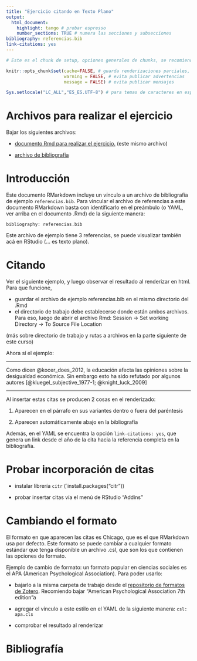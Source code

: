 ---
title: "Ejercicio citando en Texto Plano"
output:
  html_document:
    highlight: tango # probar espresso
    number_sections: TRUE # numera las secciones y subsecciones
bibliography: referencias.bib
link-citations: yes
---

```{r setup, include=FALSE}
# Este es el chunk de setup, opciones generales de chunks, se recomienda!

knitr::opts_chunk$set(cache=FALSE, # guarda renderizaciones parciales, ahorra tiempo
                      warning = FALSE, # evita publicar advertencias
                      message = FALSE) # evita publicar mensajes

Sys.setlocale("LC_ALL","ES_ES.UTF-8") # para temas de caracteres en español, recomendable
```

# Archivos para realizar el ejercicio

Bajar los siguientes archivos:

- [documento Rmd para realizar el ejercicio. ](https://raw.githubusercontent.com/juancarloscastillo/cienciasocialabierta/master/static/assignment/taller_citandoplano/ejercicio_citandoplano.Rmd) (este mismo archivo)

- [archivo de bibliografía](/assignment/taller_citandoplano/referencias.bib)


# Introducción

Este documento RMarkdown incluye un vínculo a un archivo de bibliografía de ejemplo `referencias.bib`. Para vincular el archivo de referencias a este documento RMarkdown basta con identificarlo en el preámbulo (o YAML, ver arriba en el documento .Rmd) de la siguiente manera:

`bibliography: referencias.bib`

Este archivo de ejemplo tiene 3 referencias, se puede visualizar también acá en RStudio (... es texto plano).

# Citando

Ver el siguiente ejemplo, y luego observar el resultado al renderizar en html. Para que funcione,

- guardar el archivo de ejemplo referencias.bib en el mismo directorio del .Rmd
- el directorio de trabajo debe establecerse donde están ambos archivos. Para eso, luego de abrir el archivo Rmd: Session -> Set working Directory -> To Source File Location

(más sobre directorio de trabajo y rutas a archivos en la parte siguiente de este curso)

Ahora sí el ejemplo:

---

Como dicen @kocer_does_2012, la educación afecta las opiniones sobre la desigualdad económica. Sin embargo esto ha sido refutado por algunos autores [@kluegel_subjective_1977-1; @knight_luck_2009]


---

Al insertar estas citas se producen 2 cosas en el renderizado:

1) Aparecen en el párrafo en sus variantes dentro o fuera del paréntesis

2) Aparecen automáticamente abajo en la bibliografía


Además, en el YAML se encuentra la opción `link-citations: yes`, que genera un link desde el año de la cita hacia la referencia completa en la bibliografía.


# Probar incorporación de citas

- instalar librería `citr` (`install.packages("citr"))

- probar insertar citas vía el menú de RStudio "Addins"

# Cambiando el formato

El formato en que aparecen las citas es Chicago, que es el que RMarkdown usa por defecto. Este formato se puede cambiar a cualquier formato estándar que tenga disponible un archivo .csl, que son los que contienen las opciones de formato.

Ejemplo de cambio de formato: un formato popular en ciencias sociales es el APA (American Psychological Association). Para poder usarlo:

- bajarlo a la misma carpeta de trabajo desde el [repositorio de formatos de Zotero](https://www.zotero.org/styles). Recomiendo bajar "American Psychological Association 7th edition"a

- agregar el vínculo a este estilo en el YAML de la siguiente manera: `csl: apa.cls`

- comprobar el resultado al renderizar


# Bibliografía
